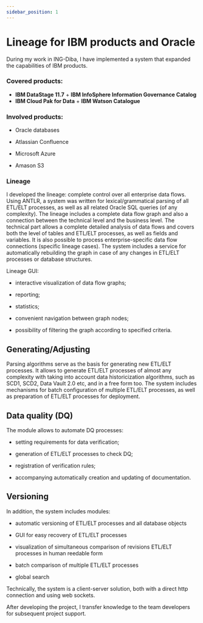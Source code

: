 ```yaml
---
sidebar_position: 1
---
```


# Lineage for IBM products and Oracle

During my work in ING-Diba, I have implemented a system that expanded the capabilities of IBM products.

### Covered products:

- **IBM DataStage 11.7** + **IBM InfoSphere Information Governance Catalog**
- **IBM Cloud Pak for Data** + **IBM Watson Catalogue**

### Involved products:

- Oracle databases

- Atlassian Confluence

- Microsoft Azure

- Amason S3

### Lineage

I developed the lineage: complete control over all enterprise data flows.
Using ANTLR, a system was written for lexical/grammatical parsing of all ETL/ELT processes, as well as all related Oracle SQL queries (of any complexity).
The lineage includes a complete data flow graph and also a connection between the technical level and the business level.
The technical part allows a complete detailed analysis of data flows and covers both the level of tables and ETL/ELT processes, as well as fields and variables.
It is also possible to process enterprise-specific data flow connections (specific lineage cases).
The system includes a service for automatically rebuilding the graph in case of any changes in ETL/ELT processes or database structures.

Lineage GUI:

- interactive visualization of data flow graphs;

- reporting;

- statistics;

- convenient navigation between graph nodes;

- possibility of filtering the graph according to specified criteria.

## Generating/Adjusting

Parsing algorithms serve as the basis for generating new ETL/ELT processes.
It allows to generate ETL/ELT processes of almost any complexity with
taking into account data historicization algorithms, such as SCD1, SCD2, Data Vault 2.0 etc, and in a free form too.
The system includes mechanisms for batch configuration of multiple ETL/ELT processes, as well as preparation of ETL/ELT processes for deployment.

## Data quality (DQ)

The module allows to automate DQ processes:

- setting requirements for data verification;

- generation of ETL/ELT processes to check DQ;

- registration of verification rules;

- accompanying automatically creation and updating of documentation.

## Versioning

In addition, the system includes modules:

- automatic versioning of ETL/ELT processes and all database objects

- GUI for easy recovery of ETL/ELT processes

- visualization of simultaneous comparison of revisions ETL/ELT processes in human reedable form

- batch comparison of multiple ETL/ELT processes

- global search

Technically, the system is a client-server solution,
both with a direct http connection and using web sockets.

After developing the project, I transfer knowledge to the team
developers for subsequent project support.
